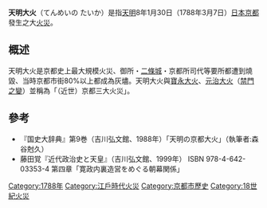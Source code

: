 '''天明大火'''（てんめいの たいか）是指[[天明|天明]]8年1月30日（1788年3月7日）[[日本|日本]][[京都|京都]]發生之大[[火災|火災]]。

==概述==
天明大火是京都史上最大規模火災、御所・[[二條城|二條城]]・京都所司代等要所都遭到燒毀、当時京都市街80%以上都成為灰燼。天明大火與[[寶永大火|寶永大火]]、[[元治大火|元治大火]]（[[禁門之變|禁門之變]]）並稱為「（近世）京都三大火災」。

==參考==
*『国史大辞典』第9巻（吉川弘文館、1988年）「天明の京都大火」（執筆者:森谷尅久）
* 藤田覚『近代政治史と天皇』（吉川弘文館、1999年） ISBN 978-4-642-03353-4 第四章「寛政内裏造営をめぐる朝幕関係」
{{Japan-hist-stub}}
[[Category:1788年|Category:1788年]]
[[Category:江戶時代火災|Category:江戶時代火災]]
[[Category:京都市歷史|Category:京都市歷史]]
[[Category:18世紀火災|Category:18世紀火災]]